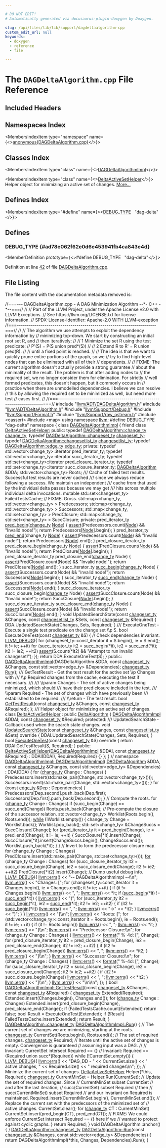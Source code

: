 ```yaml
---

# DO NOT EDIT!
# Automatically generated via docusaurus-plugin-doxygen by Doxygen.

slug: /api/files/lib/lib/support/dagdeltaalgorithm-cpp
custom_edit_url: null
keywords:
  - doxygen
  - reference
  - file

---
```





# The `DAGDeltaAlgorithm.cpp` File Reference

<DoxygenPage pluginConfig={pluginConfig}>



## Included Headers

<IncludesList>
<IncludesListItem
  filePath="llvm/ADT/DAGDeltaAlgorithm.h"
  permalink="/docs/api/files/include/include/llvm/include/llvm/adt/dagdeltaalgorithm-h"
  isLocal="true" />
<IncludesListItem
  filePath="llvm/ADT/DeltaAlgorithm.h"
  permalink="/docs/api/files/include/include/llvm/include/llvm/adt/deltaalgorithm-h"
  isLocal="true" />
<IncludesListItem
  filePath="llvm/Support/Debug.h"
  permalink="/docs/api/files/include/include/llvm/include/llvm/support/debug-h"
  isLocal="true" />
<IncludesListItem
  filePath="llvm/Support/Format.h"
  permalink="/docs/api/files/include/include/llvm/include/llvm/support/format-h"
  isLocal="true" />
<IncludesListItem
  filePath="llvm/Support/raw_ostream.h"
  permalink="/docs/api/files/include/include/llvm/include/llvm/support/raw-ostream-h"
  isLocal="true" />
<IncludesListItem
  filePath="cassert"
  permalink=""
  isLocal="false" />
<IncludesListItem
  filePath="map"
  permalink=""
  isLocal="false" />
</IncludesList>

## Namespaces Index

<MembersIndex>

<MembersIndexItem
  type="namespace"
  name={<><a href="/docs/api/namespaces/anonymous-dagdeltaalgorithm-cpp-">anonymous&#123;DAGDeltaAlgorithm.cpp&#125;</a></>}>
</MembersIndexItem>

</MembersIndex>

## Classes Index

<MembersIndex>

<MembersIndexItem
  type="class"
  name={<><a href="/docs/api/classes/anonymous-namespace-dagdeltaalgorithm-cpp-/dagdeltaalgorithmimpl">DAGDeltaAlgorithmImpl</a></>}>
</MembersIndexItem>

<MembersIndexItem
  type="class"
  name={<><a href="/docs/api/classes/anonymous-namespace-dagdeltaalgorithm-cpp-/deltaactivesethelper">DeltaActiveSetHelper</a></>}>
Helper object for minimizing an active set of changes. <a href="/docs/api/classes/anonymous-namespace-dagdeltaalgorithm-cpp-/deltaactivesethelper/#details">More...</a>
</MembersIndexItem>

</MembersIndex>

## Defines Index

<MembersIndex>

<MembersIndexItem
  type="#define"
  name={<><a href="#ad78e062f62e0d6e453941fb4ca843e4d">DEBUG&#95;TYPE</a>&nbsp;&nbsp;&nbsp;&quot;dag-delta&quot;</>}>
</MembersIndexItem>

</MembersIndex>


<SectionDefinition>

## Defines

### DEBUG&#95;TYPE {#ad78e062f62e0d6e453941fb4ca843e4d}

<MemberDefinition
  prototype={<>#define DEBUG&#95;TYPE&nbsp;&nbsp;&nbsp;&quot;dag-delta&quot;</>}>

Definition at line <a href="#l00042">42</a> of file <a href="/docs/api/files/lib/lib/support/dagdeltaalgorithm-cpp">DAGDeltaAlgorithm.cpp</a>.
</MemberDefinition>

</SectionDefinition>

## File Listing

The file content with the documentation metadata removed is:

<ProgramListing>

<Link id="l00001" /><CodeLine lineNumber="1"><Highlight kind="comment">//===--- DAGDeltaAlgorithm.cpp - A DAG Minimization Algorithm --&#42;- C++ -&#42;--===//</Highlight><Highlight kind="normal"></Highlight></CodeLine>
<Link id="l00002" /><CodeLine lineNumber="2"><Highlight kind="normal"></Highlight><Highlight kind="comment">//</Highlight><Highlight kind="normal"></Highlight></CodeLine>
<Link id="l00003" /><CodeLine lineNumber="3"><Highlight kind="normal"></Highlight><Highlight kind="comment">// Part of the LLVM Project, under the Apache License v2.0 with LLVM Exceptions.</Highlight><Highlight kind="normal"></Highlight></CodeLine>
<Link id="l00004" /><CodeLine lineNumber="4"><Highlight kind="normal"></Highlight><Highlight kind="comment">// See https://llvm.org/LICENSE.txt for license information.</Highlight><Highlight kind="normal"></Highlight></CodeLine>
<Link id="l00005" /><CodeLine lineNumber="5"><Highlight kind="normal"></Highlight><Highlight kind="comment">// SPDX-License-Identifier: Apache-2.0 WITH LLVM-exception</Highlight><Highlight kind="normal"></Highlight></CodeLine>
<Link id="l00006" /><CodeLine lineNumber="6"><Highlight kind="normal"></Highlight><Highlight kind="comment">//===----------------------------------------------------------------------===//</Highlight><Highlight kind="normal"></Highlight></CodeLine>
<Link id="l00007" /><CodeLine lineNumber="7"><Highlight kind="normal"></Highlight><Highlight kind="comment">//</Highlight><Highlight kind="normal"></Highlight></CodeLine>
<Link id="l00008" /><CodeLine lineNumber="8"><Highlight kind="normal"></Highlight><Highlight kind="comment">// The algorithm we use attempts to exploit the dependency information by</Highlight><Highlight kind="normal"></Highlight></CodeLine>
<Link id="l00009" /><CodeLine lineNumber="9"><Highlight kind="normal"></Highlight><Highlight kind="comment">// minimizing top-down. We start by constructing an initial root set R, and</Highlight><Highlight kind="normal"></Highlight></CodeLine>
<Link id="l00010" /><CodeLine lineNumber="10"><Highlight kind="normal"></Highlight><Highlight kind="comment">// then iteratively:</Highlight><Highlight kind="normal"></Highlight></CodeLine>
<Link id="l00011" /><CodeLine lineNumber="11"><Highlight kind="normal"></Highlight><Highlight kind="comment">//</Highlight><Highlight kind="normal"></Highlight></CodeLine>
<Link id="l00012" /><CodeLine lineNumber="12"><Highlight kind="normal"></Highlight><Highlight kind="comment">//   1 Minimize the set R using the test predicate:</Highlight><Highlight kind="normal"></Highlight></CodeLine>
<Link id="l00013" /><CodeLine lineNumber="13"><Highlight kind="normal"></Highlight><Highlight kind="comment">//       P&#39;(S) = P(S union pred&#42;(S))</Highlight><Highlight kind="normal"></Highlight></CodeLine>
<Link id="l00014" /><CodeLine lineNumber="14"><Highlight kind="normal"></Highlight><Highlight kind="comment">//</Highlight><Highlight kind="normal"></Highlight></CodeLine>
<Link id="l00015" /><CodeLine lineNumber="15"><Highlight kind="normal"></Highlight><Highlight kind="comment">//   2 Extend R to R&#39; = R union pred(R).</Highlight><Highlight kind="normal"></Highlight></CodeLine>
<Link id="l00016" /><CodeLine lineNumber="16"><Highlight kind="normal"></Highlight><Highlight kind="comment">//</Highlight><Highlight kind="normal"></Highlight></CodeLine>
<Link id="l00017" /><CodeLine lineNumber="17"><Highlight kind="normal"></Highlight><Highlight kind="comment">// until a fixed point is reached.</Highlight><Highlight kind="normal"></Highlight></CodeLine>
<Link id="l00018" /><CodeLine lineNumber="18"><Highlight kind="normal"></Highlight><Highlight kind="comment">//</Highlight><Highlight kind="normal"></Highlight></CodeLine>
<Link id="l00019" /><CodeLine lineNumber="19"><Highlight kind="normal"></Highlight><Highlight kind="comment">// The idea is that we want to quickly prune entire portions of the graph, so we</Highlight><Highlight kind="normal"></Highlight></CodeLine>
<Link id="l00020" /><CodeLine lineNumber="20"><Highlight kind="normal"></Highlight><Highlight kind="comment">// try to find high-level nodes that can be eliminated with all of their</Highlight><Highlight kind="normal"></Highlight></CodeLine>
<Link id="l00021" /><CodeLine lineNumber="21"><Highlight kind="normal"></Highlight><Highlight kind="comment">// dependents.</Highlight><Highlight kind="normal"></Highlight></CodeLine>
<Link id="l00022" /><CodeLine lineNumber="22"><Highlight kind="normal"></Highlight><Highlight kind="comment">//</Highlight><Highlight kind="normal"></Highlight></CodeLine>
<Link id="l00023" /><CodeLine lineNumber="23"><Highlight kind="normal"></Highlight><Highlight kind="comment">// FIXME: The current algorithm doesn&#39;t actually provide a strong guarantee</Highlight><Highlight kind="normal"></Highlight></CodeLine>
<Link id="l00024" /><CodeLine lineNumber="24"><Highlight kind="normal"></Highlight><Highlight kind="comment">// about the minimality of the result. The problem is that after adding nodes to</Highlight><Highlight kind="normal"></Highlight></CodeLine>
<Link id="l00025" /><CodeLine lineNumber="25"><Highlight kind="normal"></Highlight><Highlight kind="comment">// the required set, we no longer consider them for elimination. For strictly</Highlight><Highlight kind="normal"></Highlight></CodeLine>
<Link id="l00026" /><CodeLine lineNumber="26"><Highlight kind="normal"></Highlight><Highlight kind="comment">// well formed predicates, this doesn&#39;t happen, but it commonly occurs in</Highlight><Highlight kind="normal"></Highlight></CodeLine>
<Link id="l00027" /><CodeLine lineNumber="27"><Highlight kind="normal"></Highlight><Highlight kind="comment">// practice when there are unmodelled dependencies. I believe we can resolve</Highlight><Highlight kind="normal"></Highlight></CodeLine>
<Link id="l00028" /><CodeLine lineNumber="28"><Highlight kind="normal"></Highlight><Highlight kind="comment">// this by allowing the required set to be minimized as well, but need more test</Highlight><Highlight kind="normal"></Highlight></CodeLine>
<Link id="l00029" /><CodeLine lineNumber="29"><Highlight kind="normal"></Highlight><Highlight kind="comment">// cases first.</Highlight><Highlight kind="normal"></Highlight></CodeLine>
<Link id="l00030" /><CodeLine lineNumber="30"><Highlight kind="normal"></Highlight><Highlight kind="comment">//</Highlight><Highlight kind="normal"></Highlight></CodeLine>
<Link id="l00031" /><CodeLine lineNumber="31"><Highlight kind="normal"></Highlight><Highlight kind="comment">//===----------------------------------------------------------------------===//</Highlight><Highlight kind="normal"></Highlight></CodeLine>
<Link id="l00032" /><CodeLine lineNumber="32"><Highlight kind="normal"></Highlight></CodeLine>
<Link id="l00033" /><CodeLine lineNumber="33"><Highlight kind="normal"></Highlight><Highlight kind="preprocessor">#include &quot;<a href="/docs/api/files/include/include/llvm/include/llvm/adt/dagdeltaalgorithm-h">llvm/ADT/DAGDeltaAlgorithm.h</a>&quot;</Highlight><Highlight kind="normal"></Highlight></CodeLine>
<Link id="l00034" /><CodeLine lineNumber="34"><Highlight kind="normal"></Highlight><Highlight kind="preprocessor">#include &quot;<a href="/docs/api/files/include/include/llvm/include/llvm/adt/deltaalgorithm-h">llvm/ADT/DeltaAlgorithm.h</a>&quot;</Highlight><Highlight kind="normal"></Highlight></CodeLine>
<Link id="l00035" /><CodeLine lineNumber="35"><Highlight kind="normal"></Highlight><Highlight kind="preprocessor">#include &quot;<a href="/docs/api/files/include/include/llvm/include/llvm/support/debug-h">llvm/Support/Debug.h</a>&quot;</Highlight><Highlight kind="normal"></Highlight></CodeLine>
<Link id="l00036" /><CodeLine lineNumber="36"><Highlight kind="normal"></Highlight><Highlight kind="preprocessor">#include &quot;<a href="/docs/api/files/include/include/llvm/include/llvm/support/format-h">llvm/Support/Format.h</a>&quot;</Highlight><Highlight kind="normal"></Highlight></CodeLine>
<Link id="l00037" /><CodeLine lineNumber="37"><Highlight kind="normal"></Highlight><Highlight kind="preprocessor">#include &quot;<a href="/docs/api/files/include/include/llvm/include/llvm/support/raw-ostream-h">llvm/Support/raw&#95;ostream.h</a>&quot;</Highlight><Highlight kind="normal"></Highlight></CodeLine>
<Link id="l00038" /><CodeLine lineNumber="38"><Highlight kind="normal"></Highlight><Highlight kind="preprocessor">#include &lt;cassert&gt;</Highlight><Highlight kind="normal"></Highlight></CodeLine>
<Link id="l00039" /><CodeLine lineNumber="39"><Highlight kind="normal"></Highlight><Highlight kind="preprocessor">#include &lt;map&gt;</Highlight><Highlight kind="normal"></Highlight></CodeLine>
<Link id="l00040" /><CodeLine lineNumber="40"><Highlight kind="normal"></Highlight><Highlight kind="keyword">using namespace </Highlight><Highlight kind="normal"><a href="/docs/api/namespaces/llvm">llvm</a>;</Highlight></CodeLine>
<Link id="l00041" /><CodeLine lineNumber="41"><Highlight kind="normal"></Highlight></CodeLine>
<Link id="l00042" /><CodeLine lineNumber="42" lineLink="#ad78e062f62e0d6e453941fb4ca843e4d"><Highlight kind="normal"></Highlight><Highlight kind="preprocessor">#define DEBUG&#95;TYPE &quot;dag-delta&quot;</Highlight><Highlight kind="normal"></Highlight></CodeLine>
<Link id="l00043" /><CodeLine lineNumber="43"><Highlight kind="normal"></Highlight></CodeLine>
<Link id="l00044" /><CodeLine lineNumber="44" lineLink="/docs/api/namespaces/anonymous-dagdeltaalgorithm-cpp-"><Highlight kind="normal"></Highlight><Highlight kind="keyword">namespace </Highlight><Highlight kind="normal">&#123;</Highlight></CodeLine>
<Link id="l00045" /><CodeLine lineNumber="45"><Highlight kind="normal"></Highlight></CodeLine>
<Link id="l00046" /><CodeLine lineNumber="46" lineLink="/docs/api/classes/anonymous-namespace-dagdeltaalgorithm-cpp-/dagdeltaalgorithmimpl"><Highlight kind="normal"></Highlight><Highlight kind="keyword">class </Highlight><Highlight kind="normal"><a href="/docs/api/classes/anonymous-namespace-dagdeltaalgorithm-cpp-/dagdeltaalgorithmimpl/#adee0e07a9f4606d965c319cd0b62052c">DAGDeltaAlgorithmImpl</a> &#123;</Highlight></CodeLine>
<Link id="l00047" /><CodeLine lineNumber="47" lineLink="/docs/api/classes/anonymous-namespace-dagdeltaalgorithm-cpp-/dagdeltaalgorithmimpl/#a0257793bd56ff42d04a2dfbb40285eb4"><Highlight kind="normal">  </Highlight><Highlight kind="keyword">friend</Highlight><Highlight kind="normal"> </Highlight><Highlight kind="keyword">class </Highlight><Highlight kind="normal"><a href="/docs/api/classes/anonymous-namespace-dagdeltaalgorithm-cpp-/dagdeltaalgorithmimpl/#a0257793bd56ff42d04a2dfbb40285eb4">DeltaActiveSetHelper</a>;</Highlight></CodeLine>
<Link id="l00048" /><CodeLine lineNumber="48"><Highlight kind="normal"></Highlight></CodeLine>
<Link id="l00049" /><CodeLine lineNumber="49"><Highlight kind="normal"></Highlight><Highlight kind="keyword">public</Highlight><Highlight kind="normal">:</Highlight></CodeLine>
<Link id="l00050" /><CodeLine lineNumber="50" lineLink="/docs/api/classes/anonymous-namespace-dagdeltaalgorithm-cpp-/dagdeltaalgorithmimpl/#a17d845c1967f9530c93fc25fe88ab507"><Highlight kind="normal">  </Highlight><Highlight kind="keyword">typedef</Highlight><Highlight kind="normal"> <a href="/docs/api/classes/llvm/dagdeltaalgorithm/#ad4db5080e3127c468dd4bc6c0812142c">DAGDeltaAlgorithm::change&#95;ty</a> <a href="/docs/api/classes/anonymous-namespace-dagdeltaalgorithm-cpp-/dagdeltaalgorithmimpl/#a17d845c1967f9530c93fc25fe88ab507">change&#95;ty</a>;</Highlight></CodeLine>
<Link id="l00051" /><CodeLine lineNumber="51" lineLink="/docs/api/classes/anonymous-namespace-dagdeltaalgorithm-cpp-/dagdeltaalgorithmimpl/#a35737e034ee6cffbced3f2b44b91e3e1"><Highlight kind="normal">  </Highlight><Highlight kind="keyword">typedef</Highlight><Highlight kind="normal"> <a href="/docs/api/classes/llvm/dagdeltaalgorithm/#a3f8cd32d8d69f713bf3c1dbeb942273a">DAGDeltaAlgorithm::changeset&#95;ty</a> <a href="/docs/api/classes/anonymous-namespace-dagdeltaalgorithm-cpp-/dagdeltaalgorithmimpl/#a35737e034ee6cffbced3f2b44b91e3e1">changeset&#95;ty</a>;</Highlight></CodeLine>
<Link id="l00052" /><CodeLine lineNumber="52" lineLink="/docs/api/classes/anonymous-namespace-dagdeltaalgorithm-cpp-/dagdeltaalgorithmimpl/#a73fb2fb506247d4d2ef82af67c0e5db6"><Highlight kind="normal">  </Highlight><Highlight kind="keyword">typedef</Highlight><Highlight kind="normal"> <a href="/docs/api/classes/llvm/dagdeltaalgorithm/#a2ef67c22dd53f113a1efa84a39ce14da">DAGDeltaAlgorithm::changesetlist&#95;ty</a> <a href="/docs/api/classes/anonymous-namespace-dagdeltaalgorithm-cpp-/dagdeltaalgorithmimpl/#a73fb2fb506247d4d2ef82af67c0e5db6">changesetlist&#95;ty</a>;</Highlight></CodeLine>
<Link id="l00053" /><CodeLine lineNumber="53" lineLink="/docs/api/classes/anonymous-namespace-dagdeltaalgorithm-cpp-/dagdeltaalgorithmimpl/#a8d053db58c92b4617a06ef3f9a93d339"><Highlight kind="normal">  </Highlight><Highlight kind="keyword">typedef</Highlight><Highlight kind="normal"> <a href="/docs/api/classes/llvm/dagdeltaalgorithm/#a658d0ed343fe1a2a704d4219a0a1a8ec">DAGDeltaAlgorithm::edge&#95;ty</a> <a href="/docs/api/classes/anonymous-namespace-dagdeltaalgorithm-cpp-/dagdeltaalgorithmimpl/#a8d053db58c92b4617a06ef3f9a93d339">edge&#95;ty</a>;</Highlight></CodeLine>
<Link id="l00054" /><CodeLine lineNumber="54"><Highlight kind="normal"></Highlight></CodeLine>
<Link id="l00055" /><CodeLine lineNumber="55"><Highlight kind="normal"></Highlight><Highlight kind="keyword">private</Highlight><Highlight kind="normal">:</Highlight></CodeLine>
<Link id="l00056" /><CodeLine lineNumber="56"><Highlight kind="normal">  </Highlight><Highlight kind="keyword">typedef</Highlight><Highlight kind="normal"> std::vector&lt;change&#95;ty&gt;::iterator pred&#95;iterator&#95;ty;</Highlight></CodeLine>
<Link id="l00057" /><CodeLine lineNumber="57"><Highlight kind="normal">  </Highlight><Highlight kind="keyword">typedef</Highlight><Highlight kind="normal"> std::vector&lt;change&#95;ty&gt;::iterator succ&#95;iterator&#95;ty;</Highlight></CodeLine>
<Link id="l00058" /><CodeLine lineNumber="58"><Highlight kind="normal">  </Highlight><Highlight kind="keyword">typedef</Highlight><Highlight kind="normal"> std::set&lt;change&#95;ty&gt;::iterator pred&#95;closure&#95;iterator&#95;ty;</Highlight></CodeLine>
<Link id="l00059" /><CodeLine lineNumber="59"><Highlight kind="normal">  </Highlight><Highlight kind="keyword">typedef</Highlight><Highlight kind="normal"> std::set&lt;change&#95;ty&gt;::iterator succ&#95;closure&#95;iterator&#95;ty;</Highlight></CodeLine>
<Link id="l00060" /><CodeLine lineNumber="60"><Highlight kind="normal"></Highlight></CodeLine>
<Link id="l00061" /><CodeLine lineNumber="61"><Highlight kind="normal">  <a href="/docs/api/classes/llvm/dagdeltaalgorithm">DAGDeltaAlgorithm</a> &amp;DDA;</Highlight></CodeLine>
<Link id="l00062" /><CodeLine lineNumber="62"><Highlight kind="normal"></Highlight></CodeLine>
<Link id="l00063" /><CodeLine lineNumber="63"><Highlight kind="normal">  std::vector&lt;change&#95;ty&gt; Roots;</Highlight></CodeLine>
<Link id="l00064" /><CodeLine lineNumber="64"><Highlight kind="normal"></Highlight><Highlight kind="comment"></Highlight></CodeLine>
<Link id="l00065" /><CodeLine lineNumber="65"><Highlight kind="comment">  /// Cache of failed test results. Successful test results are never cached</Highlight></CodeLine>
<Link id="l00066" /><CodeLine lineNumber="66"><Highlight kind="comment">  /// since we always reduce following a success. We maintain an independent</Highlight></CodeLine>
<Link id="l00067" /><CodeLine lineNumber="67"><Highlight kind="comment">  /// cache from that used by the individual delta passes because we may get</Highlight></CodeLine>
<Link id="l00068" /><CodeLine lineNumber="68"><Highlight kind="comment">  /// hits across multiple individual delta invocations.</Highlight><Highlight kind="normal"></Highlight></CodeLine>
<Link id="l00069" /><CodeLine lineNumber="69"><Highlight kind="normal">  </Highlight><Highlight kind="keyword">mutable</Highlight><Highlight kind="normal"> std::set&lt;changeset&#95;ty&gt; FailedTestsCache;</Highlight></CodeLine>
<Link id="l00070" /><CodeLine lineNumber="70"><Highlight kind="normal"></Highlight></CodeLine>
<Link id="l00071" /><CodeLine lineNumber="71"><Highlight kind="normal">  </Highlight><Highlight kind="comment">// FIXME: Gross.</Highlight><Highlight kind="normal"></Highlight></CodeLine>
<Link id="l00072" /><CodeLine lineNumber="72"><Highlight kind="normal">  std::map&lt;change&#95;ty, std::vector&lt;change&#95;ty&gt; &gt; Predecessors;</Highlight></CodeLine>
<Link id="l00073" /><CodeLine lineNumber="73"><Highlight kind="normal">  std::map&lt;change&#95;ty, std::vector&lt;change&#95;ty&gt; &gt; Successors;</Highlight></CodeLine>
<Link id="l00074" /><CodeLine lineNumber="74"><Highlight kind="normal"></Highlight></CodeLine>
<Link id="l00075" /><CodeLine lineNumber="75"><Highlight kind="normal">  std::map&lt;change&#95;ty, std::set&lt;change&#95;ty&gt; &gt; PredClosure;</Highlight></CodeLine>
<Link id="l00076" /><CodeLine lineNumber="76"><Highlight kind="normal">  std::map&lt;change&#95;ty, std::set&lt;change&#95;ty&gt; &gt; SuccClosure;</Highlight></CodeLine>
<Link id="l00077" /><CodeLine lineNumber="77"><Highlight kind="normal"></Highlight></CodeLine>
<Link id="l00078" /><CodeLine lineNumber="78"><Highlight kind="normal"></Highlight><Highlight kind="keyword">private</Highlight><Highlight kind="normal">:</Highlight></CodeLine>
<Link id="l00079" /><CodeLine lineNumber="79"><Highlight kind="normal">  pred&#95;iterator&#95;ty <a href="/docs/api/namespaces/llvm/#ac3e549d97549636a7f08779d5cd98540">pred&#95;begin</a>(<a href="/docs/api/classes/anonymous-namespace-dagdeltaalgorithm-cpp-/dagdeltaalgorithmimpl/#a17d845c1967f9530c93fc25fe88ab507">change&#95;ty</a> <a href="/docs/api/classes/node">Node</a>) &#123;</Highlight></CodeLine>
<Link id="l00080" /><CodeLine lineNumber="80"><Highlight kind="normal">    <a href="/docs/api/files/lib/lib/target/lib/target/amdgpu/silowercontrolflow-cpp/#a4868c5d81c5ccc98c47aeab6244346a0">assert</a>(Predecessors.count(<a href="/docs/api/classes/node">Node</a>) &amp;&amp; </Highlight><Highlight kind="stringliteral">&quot;Invalid node!&quot;</Highlight><Highlight kind="normal">);</Highlight></CodeLine>
<Link id="l00081" /><CodeLine lineNumber="81"><Highlight kind="normal">    </Highlight><Highlight kind="keywordflow">return</Highlight><Highlight kind="normal"> Predecessors&#91;<a href="/docs/api/classes/node">Node</a>&#93;.begin();</Highlight></CodeLine>
<Link id="l00082" /><CodeLine lineNumber="82"><Highlight kind="normal">  &#125;</Highlight></CodeLine>
<Link id="l00083" /><CodeLine lineNumber="83"><Highlight kind="normal">  pred&#95;iterator&#95;ty <a href="/docs/api/namespaces/llvm/#a2103c335fa6ab933312c3871c82b0106">pred&#95;end</a>(change&#95;ty <a href="/docs/api/classes/node">Node</a>) &#123;</Highlight></CodeLine>
<Link id="l00084" /><CodeLine lineNumber="84"><Highlight kind="normal">    <a href="/docs/api/files/lib/lib/target/lib/target/amdgpu/silowercontrolflow-cpp/#a4868c5d81c5ccc98c47aeab6244346a0">assert</a>(Predecessors.count(<a href="/docs/api/classes/node">Node</a>) &amp;&amp; </Highlight><Highlight kind="stringliteral">&quot;Invalid node!&quot;</Highlight><Highlight kind="normal">);</Highlight></CodeLine>
<Link id="l00085" /><CodeLine lineNumber="85"><Highlight kind="normal">    </Highlight><Highlight kind="keywordflow">return</Highlight><Highlight kind="normal"> Predecessors&#91;<a href="/docs/api/classes/node">Node</a>&#93;.end();</Highlight></CodeLine>
<Link id="l00086" /><CodeLine lineNumber="86"><Highlight kind="normal">  &#125;</Highlight></CodeLine>
<Link id="l00087" /><CodeLine lineNumber="87"><Highlight kind="normal"></Highlight></CodeLine>
<Link id="l00088" /><CodeLine lineNumber="88"><Highlight kind="normal">  pred&#95;closure&#95;iterator&#95;ty pred&#95;closure&#95;begin(change&#95;ty <a href="/docs/api/classes/node">Node</a>) &#123;</Highlight></CodeLine>
<Link id="l00089" /><CodeLine lineNumber="89"><Highlight kind="normal">    <a href="/docs/api/files/lib/lib/target/lib/target/amdgpu/silowercontrolflow-cpp/#a4868c5d81c5ccc98c47aeab6244346a0">assert</a>(PredClosure.count(<a href="/docs/api/classes/node">Node</a>) &amp;&amp; </Highlight><Highlight kind="stringliteral">&quot;Invalid node!&quot;</Highlight><Highlight kind="normal">);</Highlight></CodeLine>
<Link id="l00090" /><CodeLine lineNumber="90"><Highlight kind="normal">    </Highlight><Highlight kind="keywordflow">return</Highlight><Highlight kind="normal"> PredClosure&#91;<a href="/docs/api/classes/node">Node</a>&#93;.begin();</Highlight></CodeLine>
<Link id="l00091" /><CodeLine lineNumber="91"><Highlight kind="normal">  &#125;</Highlight></CodeLine>
<Link id="l00092" /><CodeLine lineNumber="92"><Highlight kind="normal">  pred&#95;closure&#95;iterator&#95;ty pred&#95;closure&#95;end(<a href="/docs/api/classes/anonymous-namespace-dagdeltaalgorithm-cpp-/dagdeltaalgorithmimpl/#a17d845c1967f9530c93fc25fe88ab507">change&#95;ty</a> Node) &#123;</Highlight></CodeLine>
<Link id="l00093" /><CodeLine lineNumber="93"><Highlight kind="normal">    <a href="/docs/api/files/lib/lib/target/lib/target/amdgpu/silowercontrolflow-cpp/#a4868c5d81c5ccc98c47aeab6244346a0">assert</a>(PredClosure.count(Node) &amp;&amp; </Highlight><Highlight kind="stringliteral">&quot;Invalid node!&quot;</Highlight><Highlight kind="normal">);</Highlight></CodeLine>
<Link id="l00094" /><CodeLine lineNumber="94"><Highlight kind="normal">    </Highlight><Highlight kind="keywordflow">return</Highlight><Highlight kind="normal"> PredClosure&#91;<a href="/docs/api/namespaces/llvm/rdf/#ac54dd04d6e441d1b72195477e5bc1909">Node</a>&#93;.end();</Highlight></CodeLine>
<Link id="l00095" /><CodeLine lineNumber="95"><Highlight kind="normal">  &#125;</Highlight></CodeLine>
<Link id="l00096" /><CodeLine lineNumber="96"><Highlight kind="normal"></Highlight></CodeLine>
<Link id="l00097" /><CodeLine lineNumber="97"><Highlight kind="normal">  succ&#95;iterator&#95;ty <a href="/docs/api/namespaces/llvm/#a9aa408bc83db2292cc1a57a3e6b206c2">succ&#95;begin</a>(<a href="/docs/api/classes/anonymous-namespace-dagdeltaalgorithm-cpp-/dagdeltaalgorithmimpl/#a17d845c1967f9530c93fc25fe88ab507">change&#95;ty</a> Node) &#123;</Highlight></CodeLine>
<Link id="l00098" /><CodeLine lineNumber="98"><Highlight kind="normal">    <a href="/docs/api/files/lib/lib/target/lib/target/amdgpu/silowercontrolflow-cpp/#a4868c5d81c5ccc98c47aeab6244346a0">assert</a>(Successors.count(Node) &amp;&amp; </Highlight><Highlight kind="stringliteral">&quot;Invalid node!&quot;</Highlight><Highlight kind="normal">);</Highlight></CodeLine>
<Link id="l00099" /><CodeLine lineNumber="99"><Highlight kind="normal">    </Highlight><Highlight kind="keywordflow">return</Highlight><Highlight kind="normal"> Successors&#91;<a href="/docs/api/namespaces/llvm/rdf/#ac54dd04d6e441d1b72195477e5bc1909">Node</a>&#93;.begin();</Highlight></CodeLine>
<Link id="l00100" /><CodeLine lineNumber="100"><Highlight kind="normal">  &#125;</Highlight></CodeLine>
<Link id="l00101" /><CodeLine lineNumber="101"><Highlight kind="normal">  succ&#95;iterator&#95;ty <a href="/docs/api/namespaces/llvm/#aa5684e4976198c1b64b694d3972ddf78">succ&#95;end</a>(<a href="/docs/api/classes/anonymous-namespace-dagdeltaalgorithm-cpp-/dagdeltaalgorithmimpl/#a17d845c1967f9530c93fc25fe88ab507">change&#95;ty</a> Node) &#123;</Highlight></CodeLine>
<Link id="l00102" /><CodeLine lineNumber="102"><Highlight kind="normal">    <a href="/docs/api/files/lib/lib/target/lib/target/amdgpu/silowercontrolflow-cpp/#a4868c5d81c5ccc98c47aeab6244346a0">assert</a>(Successors.count(Node) &amp;&amp; </Highlight><Highlight kind="stringliteral">&quot;Invalid node!&quot;</Highlight><Highlight kind="normal">);</Highlight></CodeLine>
<Link id="l00103" /><CodeLine lineNumber="103"><Highlight kind="normal">    </Highlight><Highlight kind="keywordflow">return</Highlight><Highlight kind="normal"> Successors&#91;<a href="/docs/api/namespaces/llvm/rdf/#ac54dd04d6e441d1b72195477e5bc1909">Node</a>&#93;.end();</Highlight></CodeLine>
<Link id="l00104" /><CodeLine lineNumber="104"><Highlight kind="normal">  &#125;</Highlight></CodeLine>
<Link id="l00105" /><CodeLine lineNumber="105"><Highlight kind="normal"></Highlight></CodeLine>
<Link id="l00106" /><CodeLine lineNumber="106"><Highlight kind="normal">  succ&#95;closure&#95;iterator&#95;ty succ&#95;closure&#95;begin(<a href="/docs/api/classes/anonymous-namespace-dagdeltaalgorithm-cpp-/dagdeltaalgorithmimpl/#a17d845c1967f9530c93fc25fe88ab507">change&#95;ty</a> Node) &#123;</Highlight></CodeLine>
<Link id="l00107" /><CodeLine lineNumber="107"><Highlight kind="normal">    <a href="/docs/api/files/lib/lib/target/lib/target/amdgpu/silowercontrolflow-cpp/#a4868c5d81c5ccc98c47aeab6244346a0">assert</a>(SuccClosure.count(Node) &amp;&amp; </Highlight><Highlight kind="stringliteral">&quot;Invalid node!&quot;</Highlight><Highlight kind="normal">);</Highlight></CodeLine>
<Link id="l00108" /><CodeLine lineNumber="108"><Highlight kind="normal">    </Highlight><Highlight kind="keywordflow">return</Highlight><Highlight kind="normal"> SuccClosure&#91;<a href="/docs/api/namespaces/llvm/rdf/#ac54dd04d6e441d1b72195477e5bc1909">Node</a>&#93;.begin();</Highlight></CodeLine>
<Link id="l00109" /><CodeLine lineNumber="109"><Highlight kind="normal">  &#125;</Highlight></CodeLine>
<Link id="l00110" /><CodeLine lineNumber="110"><Highlight kind="normal">  succ&#95;closure&#95;iterator&#95;ty succ&#95;closure&#95;end(<a href="/docs/api/classes/anonymous-namespace-dagdeltaalgorithm-cpp-/dagdeltaalgorithmimpl/#a17d845c1967f9530c93fc25fe88ab507">change&#95;ty</a> Node) &#123;</Highlight></CodeLine>
<Link id="l00111" /><CodeLine lineNumber="111"><Highlight kind="normal">    <a href="/docs/api/files/lib/lib/target/lib/target/amdgpu/silowercontrolflow-cpp/#a4868c5d81c5ccc98c47aeab6244346a0">assert</a>(SuccClosure.count(Node) &amp;&amp; </Highlight><Highlight kind="stringliteral">&quot;Invalid node!&quot;</Highlight><Highlight kind="normal">);</Highlight></CodeLine>
<Link id="l00112" /><CodeLine lineNumber="112"><Highlight kind="normal">    </Highlight><Highlight kind="keywordflow">return</Highlight><Highlight kind="normal"> SuccClosure&#91;<a href="/docs/api/namespaces/llvm/rdf/#ac54dd04d6e441d1b72195477e5bc1909">Node</a>&#93;.end();</Highlight></CodeLine>
<Link id="l00113" /><CodeLine lineNumber="113"><Highlight kind="normal">  &#125;</Highlight></CodeLine>
<Link id="l00114" /><CodeLine lineNumber="114"><Highlight kind="normal"></Highlight></CodeLine>
<Link id="l00115" /><CodeLine lineNumber="115"><Highlight kind="normal">  </Highlight><Highlight kind="keywordtype">void</Highlight><Highlight kind="normal"> UpdatedSearchState(</Highlight><Highlight kind="keyword">const</Highlight><Highlight kind="normal"> <a href="/docs/api/classes/anonymous-namespace-dagdeltaalgorithm-cpp-/dagdeltaalgorithmimpl/#a35737e034ee6cffbced3f2b44b91e3e1">changeset&#95;ty</a> &amp;Changes,</Highlight></CodeLine>
<Link id="l00116" /><CodeLine lineNumber="116"><Highlight kind="normal">                          </Highlight><Highlight kind="keyword">const</Highlight><Highlight kind="normal"> <a href="/docs/api/classes/anonymous-namespace-dagdeltaalgorithm-cpp-/dagdeltaalgorithmimpl/#a73fb2fb506247d4d2ef82af67c0e5db6">changesetlist&#95;ty</a> &amp;Sets,</Highlight></CodeLine>
<Link id="l00117" /><CodeLine lineNumber="117"><Highlight kind="normal">                          </Highlight><Highlight kind="keyword">const</Highlight><Highlight kind="normal"> <a href="/docs/api/classes/anonymous-namespace-dagdeltaalgorithm-cpp-/dagdeltaalgorithmimpl/#a35737e034ee6cffbced3f2b44b91e3e1">changeset&#95;ty</a> &amp;Required) &#123;</Highlight></CodeLine>
<Link id="l00118" /><CodeLine lineNumber="118"><Highlight kind="normal">    DDA.UpdatedSearchState(Changes, Sets, Required);</Highlight></CodeLine>
<Link id="l00119" /><CodeLine lineNumber="119"><Highlight kind="normal">  &#125;</Highlight></CodeLine>
<Link id="l00120" /><CodeLine lineNumber="120"><Highlight kind="normal"></Highlight><Highlight kind="comment"></Highlight></CodeLine>
<Link id="l00121" /><CodeLine lineNumber="121"><Highlight kind="comment">  /// ExecuteOneTest - Execute a single test predicate on the change set \\p S.</Highlight><Highlight kind="normal"></Highlight></CodeLine>
<Link id="l00122" /><CodeLine lineNumber="122"><Highlight kind="normal">  </Highlight><Highlight kind="keywordtype">bool</Highlight><Highlight kind="normal"> ExecuteOneTest(</Highlight><Highlight kind="keyword">const</Highlight><Highlight kind="normal"> <a href="/docs/api/classes/anonymous-namespace-dagdeltaalgorithm-cpp-/dagdeltaalgorithmimpl/#a35737e034ee6cffbced3f2b44b91e3e1">changeset&#95;ty</a> &amp;S) &#123;</Highlight></CodeLine>
<Link id="l00123" /><CodeLine lineNumber="123"><Highlight kind="normal">    </Highlight><Highlight kind="comment">// Check dependencies invariant.</Highlight><Highlight kind="normal"></Highlight></CodeLine>
<Link id="l00124" /><CodeLine lineNumber="124"><Highlight kind="normal">    <a href="/docs/api/files/include/include/llvm/include/llvm/support/debug-h/#a196897517069dda1bdb549e24468f7d7">LLVM&#95;DEBUG</a>(&#123;</Highlight></CodeLine>
<Link id="l00125" /><CodeLine lineNumber="125"><Highlight kind="normal">      </Highlight><Highlight kind="keywordflow">for</Highlight><Highlight kind="normal"> (changeset&#95;ty::const&#95;iterator it = S.begin(), ie = S.end(); it != ie;</Highlight></CodeLine>
<Link id="l00126" /><CodeLine lineNumber="126"><Highlight kind="normal">           ++it)</Highlight></CodeLine>
<Link id="l00127" /><CodeLine lineNumber="127"><Highlight kind="normal">        </Highlight><Highlight kind="keywordflow">for</Highlight><Highlight kind="normal"> (succ&#95;iterator&#95;ty it2 = <a href="/docs/api/namespaces/llvm/#a9aa408bc83db2292cc1a57a3e6b206c2">succ&#95;begin</a>(&#42;it), ie2 = <a href="/docs/api/namespaces/llvm/#aa5684e4976198c1b64b694d3972ddf78">succ&#95;end</a>(&#42;it);</Highlight></CodeLine>
<Link id="l00128" /><CodeLine lineNumber="128"><Highlight kind="normal">             it2 != ie2; ++it2)</Highlight></CodeLine>
<Link id="l00129" /><CodeLine lineNumber="129"><Highlight kind="normal">          <a href="/docs/api/files/lib/lib/target/lib/target/amdgpu/silowercontrolflow-cpp/#a4868c5d81c5ccc98c47aeab6244346a0">assert</a>(S.count(&#42;it2) &amp;&amp; </Highlight><Highlight kind="stringliteral">&quot;Attempt to run invalid changeset!&quot;</Highlight><Highlight kind="normal">);</Highlight></CodeLine>
<Link id="l00130" /><CodeLine lineNumber="130"><Highlight kind="normal">    &#125;);</Highlight></CodeLine>
<Link id="l00131" /><CodeLine lineNumber="131"><Highlight kind="normal"></Highlight></CodeLine>
<Link id="l00132" /><CodeLine lineNumber="132"><Highlight kind="normal">    </Highlight><Highlight kind="keywordflow">return</Highlight><Highlight kind="normal"> DDA.ExecuteOneTest(S);</Highlight></CodeLine>
<Link id="l00133" /><CodeLine lineNumber="133"><Highlight kind="normal">  &#125;</Highlight></CodeLine>
<Link id="l00134" /><CodeLine lineNumber="134"><Highlight kind="normal"></Highlight></CodeLine>
<Link id="l00135" /><CodeLine lineNumber="135"><Highlight kind="normal"></Highlight><Highlight kind="keyword">public</Highlight><Highlight kind="normal">:</Highlight></CodeLine>
<Link id="l00136" /><CodeLine lineNumber="136"><Highlight kind="normal">  <a href="/docs/api/classes/anonymous-namespace-dagdeltaalgorithm-cpp-/dagdeltaalgorithmimpl/#adee0e07a9f4606d965c319cd0b62052c">DAGDeltaAlgorithmImpl</a>(DAGDeltaAlgorithm &amp;DDA, </Highlight><Highlight kind="keyword">const</Highlight><Highlight kind="normal"> <a href="/docs/api/classes/anonymous-namespace-dagdeltaalgorithm-cpp-/dagdeltaalgorithmimpl/#a35737e034ee6cffbced3f2b44b91e3e1">changeset&#95;ty</a> &amp;Changes,</Highlight></CodeLine>
<Link id="l00137" /><CodeLine lineNumber="137"><Highlight kind="normal">                        </Highlight><Highlight kind="keyword">const</Highlight><Highlight kind="normal"> std::vector&lt;edge&#95;ty&gt; &amp;Dependencies);</Highlight></CodeLine>
<Link id="l00138" /><CodeLine lineNumber="138"><Highlight kind="normal"></Highlight></CodeLine>
<Link id="l00139" /><CodeLine lineNumber="139"><Highlight kind="normal">  <a href="/docs/api/classes/anonymous-namespace-dagdeltaalgorithm-cpp-/dagdeltaalgorithmimpl/#a35737e034ee6cffbced3f2b44b91e3e1">changeset&#95;ty</a> <a href="/docs/api/classes/anonymous-namespace-dagdeltaalgorithm-cpp-/dagdeltaalgorithmimpl/#a16e6564221ac63609404d50bc83eb093">Run</a>();</Highlight></CodeLine>
<Link id="l00140" /><CodeLine lineNumber="140"><Highlight kind="normal"></Highlight><Highlight kind="comment"></Highlight></CodeLine>
<Link id="l00141" /><CodeLine lineNumber="141"><Highlight kind="comment">  /// GetTestResult - Get the test result for the active set \\p Changes with</Highlight></CodeLine>
<Link id="l00142" /><CodeLine lineNumber="142"><Highlight kind="comment">  /// \\p Required changes from the cache, executing the test if necessary.</Highlight></CodeLine>
<Link id="l00143" /><CodeLine lineNumber="143"><Highlight kind="comment">  ///</Highlight></CodeLine>
<Link id="l00144" /><CodeLine lineNumber="144"><Highlight kind="comment">  /// \\param Changes - The set of active changes being minimized, which should</Highlight></CodeLine>
<Link id="l00145" /><CodeLine lineNumber="145"><Highlight kind="comment">  /// have their pred closure included in the test.</Highlight></CodeLine>
<Link id="l00146" /><CodeLine lineNumber="146"><Highlight kind="comment">  /// \\param Required - The set of changes which have previously been</Highlight></CodeLine>
<Link id="l00147" /><CodeLine lineNumber="147"><Highlight kind="comment">  /// established to be required.</Highlight></CodeLine>
<Link id="l00148" /><CodeLine lineNumber="148"><Highlight kind="comment">  /// \\return - The test result.</Highlight><Highlight kind="normal"></Highlight></CodeLine>
<Link id="l00149" /><CodeLine lineNumber="149"><Highlight kind="normal">  </Highlight><Highlight kind="keywordtype">bool</Highlight><Highlight kind="normal"> <a href="/docs/api/classes/anonymous-namespace-dagdeltaalgorithm-cpp-/dagdeltaalgorithmimpl/#a724e29e318b7650573fd5c40744ed1dc">GetTestResult</a>(</Highlight><Highlight kind="keyword">const</Highlight><Highlight kind="normal"> <a href="/docs/api/classes/anonymous-namespace-dagdeltaalgorithm-cpp-/dagdeltaalgorithmimpl/#a35737e034ee6cffbced3f2b44b91e3e1">changeset&#95;ty</a> &amp;Changes, </Highlight><Highlight kind="keyword">const</Highlight><Highlight kind="normal"> <a href="/docs/api/classes/anonymous-namespace-dagdeltaalgorithm-cpp-/dagdeltaalgorithmimpl/#a35737e034ee6cffbced3f2b44b91e3e1">changeset&#95;ty</a> &amp;Required);</Highlight></CodeLine>
<Link id="l00150" /><CodeLine lineNumber="150"><Highlight kind="normal">&#125;;</Highlight></CodeLine>
<Link id="l00151" /><CodeLine lineNumber="151"><Highlight kind="normal"></Highlight><Highlight kind="comment"></Highlight></CodeLine>
<Link id="l00152" /><CodeLine lineNumber="152"><Highlight kind="comment">/// Helper object for minimizing an active set of changes.</Highlight><Highlight kind="normal"></Highlight></CodeLine>
<Link id="l00153" /><CodeLine lineNumber="153" lineLink="/docs/api/classes/anonymous-namespace-dagdeltaalgorithm-cpp-/deltaactivesethelper"><Highlight kind="normal"></Highlight><Highlight kind="keyword">class </Highlight><Highlight kind="normal"><a href="/docs/api/classes/anonymous-namespace-dagdeltaalgorithm-cpp-/deltaactivesethelper/#ae5f06e6b313a8f35f2e86a73a590ccc1">DeltaActiveSetHelper</a> : </Highlight><Highlight kind="keyword">public</Highlight><Highlight kind="normal"> <a href="/docs/api/classes/llvm/deltaalgorithm">DeltaAlgorithm</a> &#123;</Highlight></CodeLine>
<Link id="l00154" /><CodeLine lineNumber="154"><Highlight kind="normal">  <a href="/docs/api/classes/anonymous-namespace-dagdeltaalgorithm-cpp-/dagdeltaalgorithmimpl">DAGDeltaAlgorithmImpl</a> &amp;DDAI;</Highlight></CodeLine>
<Link id="l00155" /><CodeLine lineNumber="155"><Highlight kind="normal"></Highlight></CodeLine>
<Link id="l00156" /><CodeLine lineNumber="156"><Highlight kind="normal">  </Highlight><Highlight kind="keyword">const</Highlight><Highlight kind="normal"> <a href="/docs/api/classes/llvm/deltaalgorithm/#adbeb2e02b90b33dba5a8b124fbda75d9">changeset&#95;ty</a> &amp;Required;</Highlight></CodeLine>
<Link id="l00157" /><CodeLine lineNumber="157"><Highlight kind="normal"></Highlight></CodeLine>
<Link id="l00158" /><CodeLine lineNumber="158"><Highlight kind="normal"></Highlight><Highlight kind="keyword">protected</Highlight><Highlight kind="normal">:</Highlight><Highlight kind="comment"></Highlight></CodeLine>
<Link id="l00159" /><CodeLine lineNumber="159"><Highlight kind="comment">  /// UpdatedSearchState - Callback used when the search state changes.</Highlight><Highlight kind="normal"></Highlight></CodeLine>
<Link id="l00160" /><CodeLine lineNumber="160" lineLink="/docs/api/classes/anonymous-namespace-dagdeltaalgorithm-cpp-/deltaactivesethelper/#a9c104d077ab4dd2faa0dbc0ddf16fd9d"><Highlight kind="normal">  </Highlight><Highlight kind="keywordtype">void</Highlight><Highlight kind="normal"> <a href="/docs/api/classes/anonymous-namespace-dagdeltaalgorithm-cpp-/deltaactivesethelper/#a9c104d077ab4dd2faa0dbc0ddf16fd9d">UpdatedSearchState</a>(</Highlight><Highlight kind="keyword">const</Highlight><Highlight kind="normal"> <a href="/docs/api/classes/llvm/deltaalgorithm/#adbeb2e02b90b33dba5a8b124fbda75d9">changeset&#95;ty</a> &amp;Changes,</Highlight></CodeLine>
<Link id="l00161" /><CodeLine lineNumber="161"><Highlight kind="normal">                                  </Highlight><Highlight kind="keyword">const</Highlight><Highlight kind="normal"> <a href="/docs/api/classes/llvm/deltaalgorithm/#aeada9341c197ace7a6f1a43e4b26a146">changesetlist&#95;ty</a> &amp;Sets)</Highlight><Highlight kind="keyword"> override </Highlight><Highlight kind="normal">&#123;</Highlight></CodeLine>
<Link id="l00162" /><CodeLine lineNumber="162"><Highlight kind="normal">    DDAI.UpdatedSearchState(Changes, Sets, Required);</Highlight></CodeLine>
<Link id="l00163" /><CodeLine lineNumber="163"><Highlight kind="normal">  &#125;</Highlight></CodeLine>
<Link id="l00164" /><CodeLine lineNumber="164"><Highlight kind="normal"></Highlight></CodeLine>
<Link id="l00165" /><CodeLine lineNumber="165" lineLink="/docs/api/classes/anonymous-namespace-dagdeltaalgorithm-cpp-/deltaactivesethelper/#a1712c60b6ddf57740d97eec56cb004e1"><Highlight kind="normal">  </Highlight><Highlight kind="keywordtype">bool</Highlight><Highlight kind="normal"> <a href="/docs/api/classes/anonymous-namespace-dagdeltaalgorithm-cpp-/deltaactivesethelper/#a1712c60b6ddf57740d97eec56cb004e1">ExecuteOneTest</a>(</Highlight><Highlight kind="keyword">const</Highlight><Highlight kind="normal"> <a href="/docs/api/classes/llvm/deltaalgorithm/#adbeb2e02b90b33dba5a8b124fbda75d9">changeset&#95;ty</a> &amp;S)</Highlight><Highlight kind="keyword"> override </Highlight><Highlight kind="normal">&#123;</Highlight></CodeLine>
<Link id="l00166" /><CodeLine lineNumber="166"><Highlight kind="normal">    </Highlight><Highlight kind="keywordflow">return</Highlight><Highlight kind="normal"> DDAI.GetTestResult(S, Required);</Highlight></CodeLine>
<Link id="l00167" /><CodeLine lineNumber="167"><Highlight kind="normal">  &#125;</Highlight></CodeLine>
<Link id="l00168" /><CodeLine lineNumber="168"><Highlight kind="normal"></Highlight></CodeLine>
<Link id="l00169" /><CodeLine lineNumber="169"><Highlight kind="normal"></Highlight><Highlight kind="keyword">public</Highlight><Highlight kind="normal">:</Highlight></CodeLine>
<Link id="l00170" /><CodeLine lineNumber="170" lineLink="/docs/api/classes/anonymous-namespace-dagdeltaalgorithm-cpp-/deltaactivesethelper/#ae5f06e6b313a8f35f2e86a73a590ccc1"><Highlight kind="normal">  <a href="/docs/api/classes/anonymous-namespace-dagdeltaalgorithm-cpp-/deltaactivesethelper/#ae5f06e6b313a8f35f2e86a73a590ccc1">DeltaActiveSetHelper</a>(<a href="/docs/api/classes/anonymous-namespace-dagdeltaalgorithm-cpp-/dagdeltaalgorithmimpl">DAGDeltaAlgorithmImpl</a> &amp;DDAI,</Highlight></CodeLine>
<Link id="l00171" /><CodeLine lineNumber="171"><Highlight kind="normal">                       </Highlight><Highlight kind="keyword">const</Highlight><Highlight kind="normal"> <a href="/docs/api/classes/llvm/deltaalgorithm/#adbeb2e02b90b33dba5a8b124fbda75d9">changeset&#95;ty</a> &amp;Required)</Highlight></CodeLine>
<Link id="l00172" /><CodeLine lineNumber="172"><Highlight kind="normal">      : DDAI(DDAI), Required(Required) &#123;&#125;</Highlight></CodeLine>
<Link id="l00173" /><CodeLine lineNumber="173"><Highlight kind="normal">&#125;;</Highlight></CodeLine>
<Link id="l00174" /><CodeLine lineNumber="174"><Highlight kind="normal"></Highlight></CodeLine>
<Link id="l00175" /><CodeLine lineNumber="175"><Highlight kind="normal">&#125; </Highlight><Highlight kind="comment">// namespace</Highlight><Highlight kind="normal"></Highlight></CodeLine>
<Link id="l00176" /><CodeLine lineNumber="176"><Highlight kind="normal"></Highlight></CodeLine>
<Link id="l00177" /><CodeLine lineNumber="177" lineLink="/docs/api/classes/anonymous-namespace-dagdeltaalgorithm-cpp-/dagdeltaalgorithmimpl/#adee0e07a9f4606d965c319cd0b62052c"><Highlight kind="normal"><a href="/docs/api/classes/anonymous-namespace-dagdeltaalgorithm-cpp-/dagdeltaalgorithmimpl/#adee0e07a9f4606d965c319cd0b62052c">DAGDeltaAlgorithmImpl::DAGDeltaAlgorithmImpl</a>(</Highlight></CodeLine>
<Link id="l00178" /><CodeLine lineNumber="178"><Highlight kind="normal">    <a href="/docs/api/classes/llvm/dagdeltaalgorithm">DAGDeltaAlgorithm</a> &amp;DDA, </Highlight><Highlight kind="keyword">const</Highlight><Highlight kind="normal"> <a href="/docs/api/classes/anonymous-namespace-dagdeltaalgorithm-cpp-/dagdeltaalgorithmimpl/#a35737e034ee6cffbced3f2b44b91e3e1">changeset&#95;ty</a> &amp;Changes,</Highlight></CodeLine>
<Link id="l00179" /><CodeLine lineNumber="179"><Highlight kind="normal">    </Highlight><Highlight kind="keyword">const</Highlight><Highlight kind="normal"> std::vector&lt;edge&#95;ty&gt; &amp;Dependencies)</Highlight></CodeLine>
<Link id="l00180" /><CodeLine lineNumber="180"><Highlight kind="normal">    : DDA(DDA) &#123;</Highlight></CodeLine>
<Link id="l00181" /><CodeLine lineNumber="181"><Highlight kind="normal">  </Highlight><Highlight kind="keywordflow">for</Highlight><Highlight kind="normal"> (<a href="/docs/api/classes/anonymous-namespace-dagdeltaalgorithm-cpp-/dagdeltaalgorithmimpl/#a17d845c1967f9530c93fc25fe88ab507">change&#95;ty</a> Change : Changes) &#123;</Highlight></CodeLine>
<Link id="l00182" /><CodeLine lineNumber="182"><Highlight kind="normal">    Predecessors.insert(std::make&#95;pair(Change, std::vector&lt;change&#95;ty&gt;()));</Highlight></CodeLine>
<Link id="l00183" /><CodeLine lineNumber="183"><Highlight kind="normal">    Successors.insert(std::make&#95;pair(Change, std::vector&lt;change&#95;ty&gt;()));</Highlight></CodeLine>
<Link id="l00184" /><CodeLine lineNumber="184"><Highlight kind="normal">  &#125;</Highlight></CodeLine>
<Link id="l00185" /><CodeLine lineNumber="185"><Highlight kind="normal">  </Highlight><Highlight kind="keywordflow">for</Highlight><Highlight kind="normal"> (</Highlight><Highlight kind="keyword">const</Highlight><Highlight kind="normal"> <a href="/docs/api/classes/anonymous-namespace-dagdeltaalgorithm-cpp-/dagdeltaalgorithmimpl/#a8d053db58c92b4617a06ef3f9a93d339">edge&#95;ty</a> &amp;Dep : Dependencies) &#123;</Highlight></CodeLine>
<Link id="l00186" /><CodeLine lineNumber="186"><Highlight kind="normal">    Predecessors&#91;Dep.second&#93;.push&#95;back(Dep.first);</Highlight></CodeLine>
<Link id="l00187" /><CodeLine lineNumber="187"><Highlight kind="normal">    Successors&#91;Dep.first&#93;.push&#95;back(Dep.second);</Highlight></CodeLine>
<Link id="l00188" /><CodeLine lineNumber="188"><Highlight kind="normal">  &#125;</Highlight></CodeLine>
<Link id="l00189" /><CodeLine lineNumber="189"><Highlight kind="normal"></Highlight></CodeLine>
<Link id="l00190" /><CodeLine lineNumber="190"><Highlight kind="normal">  </Highlight><Highlight kind="comment">// Compute the roots.</Highlight><Highlight kind="normal"></Highlight></CodeLine>
<Link id="l00191" /><CodeLine lineNumber="191"><Highlight kind="normal">  </Highlight><Highlight kind="keywordflow">for</Highlight><Highlight kind="normal"> (<a href="/docs/api/classes/anonymous-namespace-dagdeltaalgorithm-cpp-/dagdeltaalgorithmimpl/#a17d845c1967f9530c93fc25fe88ab507">change&#95;ty</a> Change : Changes)</Highlight></CodeLine>
<Link id="l00192" /><CodeLine lineNumber="192"><Highlight kind="normal">    </Highlight><Highlight kind="keywordflow">if</Highlight><Highlight kind="normal"> (succ&#95;begin(Change) == succ&#95;end(Change))</Highlight></CodeLine>
<Link id="l00193" /><CodeLine lineNumber="193"><Highlight kind="normal">      Roots.push&#95;back(Change);</Highlight></CodeLine>
<Link id="l00194" /><CodeLine lineNumber="194"><Highlight kind="normal"></Highlight></CodeLine>
<Link id="l00195" /><CodeLine lineNumber="195"><Highlight kind="normal">  </Highlight><Highlight kind="comment">// Pre-compute the closure of the successor relation.</Highlight><Highlight kind="normal"></Highlight></CodeLine>
<Link id="l00196" /><CodeLine lineNumber="196"><Highlight kind="normal">  std::vector&lt;change&#95;ty&gt; Worklist(Roots.begin(), Roots.end());</Highlight></CodeLine>
<Link id="l00197" /><CodeLine lineNumber="197"><Highlight kind="normal">  <a href="/docs/api/files/lib/lib/target/lib/target/nvptx/nvvmreflect-cpp/#a503c0214540e80733c0a0c53c067e6ee">while</a> (!Worklist.empty()) &#123;</Highlight></CodeLine>
<Link id="l00198" /><CodeLine lineNumber="198"><Highlight kind="normal">    change&#95;ty Change = Worklist.back();</Highlight></CodeLine>
<Link id="l00199" /><CodeLine lineNumber="199"><Highlight kind="normal">    Worklist.pop&#95;back();</Highlight></CodeLine>
<Link id="l00200" /><CodeLine lineNumber="200"><Highlight kind="normal"></Highlight></CodeLine>
<Link id="l00201" /><CodeLine lineNumber="201"><Highlight kind="normal">    std::set&lt;change&#95;ty&gt; &amp;ChangeSuccs = SuccClosure&#91;Change&#93;;</Highlight></CodeLine>
<Link id="l00202" /><CodeLine lineNumber="202"><Highlight kind="normal">    for (pred&#95;iterator&#95;ty it = pred&#95;begin(Change),</Highlight></CodeLine>
<Link id="l00203" /><CodeLine lineNumber="203"><Highlight kind="normal">           ie = pred&#95;end(Change); it != ie; ++it) &#123;</Highlight></CodeLine>
<Link id="l00204" /><CodeLine lineNumber="204"><Highlight kind="normal">      SuccClosure&#91;&#42;it&#93;.insert(Change);</Highlight></CodeLine>
<Link id="l00205" /><CodeLine lineNumber="205"><Highlight kind="normal">      SuccClosure&#91;&#42;it&#93;.insert(ChangeSuccs.begin(), ChangeSuccs.end());</Highlight></CodeLine>
<Link id="l00206" /><CodeLine lineNumber="206"><Highlight kind="normal">      Worklist.push&#95;back(&#42;it);</Highlight></CodeLine>
<Link id="l00207" /><CodeLine lineNumber="207"><Highlight kind="normal">    &#125;</Highlight></CodeLine>
<Link id="l00208" /><CodeLine lineNumber="208"><Highlight kind="normal">  &#125;</Highlight></CodeLine>
<Link id="l00209" /><CodeLine lineNumber="209"><Highlight kind="normal"></Highlight></CodeLine>
<Link id="l00210" /><CodeLine lineNumber="210"><Highlight kind="normal">  </Highlight><Highlight kind="comment">// Invert to form the predecessor closure map.</Highlight><Highlight kind="normal"></Highlight></CodeLine>
<Link id="l00211" /><CodeLine lineNumber="211"><Highlight kind="normal">  </Highlight><Highlight kind="keywordflow">for</Highlight><Highlight kind="normal"> (change&#95;ty Change : Changes)</Highlight></CodeLine>
<Link id="l00212" /><CodeLine lineNumber="212"><Highlight kind="normal">    PredClosure.insert(std::make&#95;pair(Change, std::set&lt;change&#95;ty&gt;()));</Highlight></CodeLine>
<Link id="l00213" /><CodeLine lineNumber="213"><Highlight kind="normal">  <a href="/docs/api/files/lib/lib/target/lib/target/aarch64/aarch64expandpseudoinsts-cpp/#a4cfc8b177e8521a4b496ae2edff6244f">for</a> (change&#95;ty Change : Changes)</Highlight></CodeLine>
<Link id="l00214" /><CodeLine lineNumber="214"><Highlight kind="normal">    </Highlight><Highlight kind="keywordflow">for</Highlight><Highlight kind="normal"> (succ&#95;closure&#95;iterator&#95;ty it2 = succ&#95;closure&#95;begin(Change),</Highlight></CodeLine>
<Link id="l00215" /><CodeLine lineNumber="215"><Highlight kind="normal">                                  ie2 = succ&#95;closure&#95;end(Change);</Highlight></CodeLine>
<Link id="l00216" /><CodeLine lineNumber="216"><Highlight kind="normal">         it2 != ie2; ++it2)</Highlight></CodeLine>
<Link id="l00217" /><CodeLine lineNumber="217"><Highlight kind="normal">      PredClosure&#91;&#42;it2&#93;.insert(Change);</Highlight></CodeLine>
<Link id="l00218" /><CodeLine lineNumber="218"><Highlight kind="normal"></Highlight></CodeLine>
<Link id="l00219" /><CodeLine lineNumber="219"><Highlight kind="normal">  </Highlight><Highlight kind="comment">// Dump useful debug info.</Highlight><Highlight kind="normal"></Highlight></CodeLine>
<Link id="l00220" /><CodeLine lineNumber="220"><Highlight kind="normal">  <a href="/docs/api/files/include/include/llvm/include/llvm/support/debug-h/#a196897517069dda1bdb549e24468f7d7">LLVM&#95;DEBUG</a>(&#123;</Highlight></CodeLine>
<Link id="l00221" /><CodeLine lineNumber="221"><Highlight kind="normal">    <a href="/docs/api/namespaces/llvm/#a9a7b5c68c90f85baaedaa854cc5002cc">llvm::errs</a>() &lt;&lt; </Highlight><Highlight kind="stringliteral">&quot;-- DAGDeltaAlgorithmImpl --\\n&quot;</Highlight><Highlight kind="normal">;</Highlight></CodeLine>
<Link id="l00222" /><CodeLine lineNumber="222"><Highlight kind="normal">    <a href="/docs/api/namespaces/llvm/#a9a7b5c68c90f85baaedaa854cc5002cc">llvm::errs</a>() &lt;&lt; </Highlight><Highlight kind="stringliteral">&quot;Changes: &#91;&quot;</Highlight><Highlight kind="normal">;</Highlight></CodeLine>
<Link id="l00223" /><CodeLine lineNumber="223"><Highlight kind="normal">    </Highlight><Highlight kind="keywordflow">for</Highlight><Highlight kind="normal"> (changeset&#95;ty::const&#95;iterator it = Changes.begin(), ie = Changes.end();</Highlight></CodeLine>
<Link id="l00224" /><CodeLine lineNumber="224"><Highlight kind="normal">         it != ie; ++it) &#123;</Highlight></CodeLine>
<Link id="l00225" /><CodeLine lineNumber="225"><Highlight kind="normal">      </Highlight><Highlight kind="keywordflow">if</Highlight><Highlight kind="normal"> (it != Changes.begin())</Highlight></CodeLine>
<Link id="l00226" /><CodeLine lineNumber="226"><Highlight kind="normal">        <a href="/docs/api/namespaces/llvm/#a9a7b5c68c90f85baaedaa854cc5002cc">llvm::errs</a>() &lt;&lt; </Highlight><Highlight kind="stringliteral">&quot;, &quot;</Highlight><Highlight kind="normal">;</Highlight></CodeLine>
<Link id="l00227" /><CodeLine lineNumber="227"><Highlight kind="normal">      <a href="/docs/api/namespaces/llvm/#a9a7b5c68c90f85baaedaa854cc5002cc">llvm::errs</a>() &lt;&lt; &#42;it;</Highlight></CodeLine>
<Link id="l00228" /><CodeLine lineNumber="228"><Highlight kind="normal"></Highlight></CodeLine>
<Link id="l00229" /><CodeLine lineNumber="229"><Highlight kind="normal">      </Highlight><Highlight kind="keywordflow">if</Highlight><Highlight kind="normal"> (<a href="/docs/api/namespaces/llvm/#a9aa408bc83db2292cc1a57a3e6b206c2">succ&#95;begin</a>(&#42;it) != <a href="/docs/api/namespaces/llvm/#aa5684e4976198c1b64b694d3972ddf78">succ&#95;end</a>(&#42;it)) &#123;</Highlight></CodeLine>
<Link id="l00230" /><CodeLine lineNumber="230"><Highlight kind="normal">        <a href="/docs/api/namespaces/llvm/#a9a7b5c68c90f85baaedaa854cc5002cc">llvm::errs</a>() &lt;&lt; </Highlight><Highlight kind="stringliteral">&quot;(&quot;</Highlight><Highlight kind="normal">;</Highlight></CodeLine>
<Link id="l00231" /><CodeLine lineNumber="231"><Highlight kind="normal">        </Highlight><Highlight kind="keywordflow">for</Highlight><Highlight kind="normal"> (succ&#95;iterator&#95;ty it2 = <a href="/docs/api/namespaces/llvm/#a9aa408bc83db2292cc1a57a3e6b206c2">succ&#95;begin</a>(&#42;it), ie2 = <a href="/docs/api/namespaces/llvm/#aa5684e4976198c1b64b694d3972ddf78">succ&#95;end</a>(&#42;it);</Highlight></CodeLine>
<Link id="l00232" /><CodeLine lineNumber="232"><Highlight kind="normal">             it2 != ie2; ++it2) &#123;</Highlight></CodeLine>
<Link id="l00233" /><CodeLine lineNumber="233"><Highlight kind="normal">          </Highlight><Highlight kind="keywordflow">if</Highlight><Highlight kind="normal"> (it2 != <a href="/docs/api/namespaces/llvm/#a9aa408bc83db2292cc1a57a3e6b206c2">succ&#95;begin</a>(&#42;it))</Highlight></CodeLine>
<Link id="l00234" /><CodeLine lineNumber="234"><Highlight kind="normal">            <a href="/docs/api/namespaces/llvm/#a9a7b5c68c90f85baaedaa854cc5002cc">llvm::errs</a>() &lt;&lt; </Highlight><Highlight kind="stringliteral">&quot;, &quot;</Highlight><Highlight kind="normal">;</Highlight></CodeLine>
<Link id="l00235" /><CodeLine lineNumber="235"><Highlight kind="normal">          <a href="/docs/api/namespaces/llvm/#a9a7b5c68c90f85baaedaa854cc5002cc">llvm::errs</a>() &lt;&lt; </Highlight><Highlight kind="stringliteral">&quot;-&gt;&quot;</Highlight><Highlight kind="normal"> &lt;&lt; &#42;it2;</Highlight></CodeLine>
<Link id="l00236" /><CodeLine lineNumber="236"><Highlight kind="normal">        &#125;</Highlight></CodeLine>
<Link id="l00237" /><CodeLine lineNumber="237"><Highlight kind="normal">        <a href="/docs/api/namespaces/llvm/#a9a7b5c68c90f85baaedaa854cc5002cc">llvm::errs</a>() &lt;&lt; </Highlight><Highlight kind="stringliteral">&quot;)&quot;</Highlight><Highlight kind="normal">;</Highlight></CodeLine>
<Link id="l00238" /><CodeLine lineNumber="238"><Highlight kind="normal">      &#125;</Highlight></CodeLine>
<Link id="l00239" /><CodeLine lineNumber="239"><Highlight kind="normal">    &#125;</Highlight></CodeLine>
<Link id="l00240" /><CodeLine lineNumber="240"><Highlight kind="normal">    <a href="/docs/api/namespaces/llvm/#a9a7b5c68c90f85baaedaa854cc5002cc">llvm::errs</a>() &lt;&lt; </Highlight><Highlight kind="stringliteral">&quot;&#93;\\n&quot;</Highlight><Highlight kind="normal">;</Highlight></CodeLine>
<Link id="l00241" /><CodeLine lineNumber="241"><Highlight kind="normal"></Highlight></CodeLine>
<Link id="l00242" /><CodeLine lineNumber="242"><Highlight kind="normal">    <a href="/docs/api/namespaces/llvm/#a9a7b5c68c90f85baaedaa854cc5002cc">llvm::errs</a>() &lt;&lt; </Highlight><Highlight kind="stringliteral">&quot;Roots: &#91;&quot;</Highlight><Highlight kind="normal">;</Highlight></CodeLine>
<Link id="l00243" /><CodeLine lineNumber="243"><Highlight kind="normal">    </Highlight><Highlight kind="keywordflow">for</Highlight><Highlight kind="normal"> (std::vector&lt;change&#95;ty&gt;::const&#95;iterator it = Roots.begin(),</Highlight></CodeLine>
<Link id="l00244" /><CodeLine lineNumber="244"><Highlight kind="normal">                                                ie = Roots.end();</Highlight></CodeLine>
<Link id="l00245" /><CodeLine lineNumber="245"><Highlight kind="normal">         it != ie; ++it) &#123;</Highlight></CodeLine>
<Link id="l00246" /><CodeLine lineNumber="246"><Highlight kind="normal">      </Highlight><Highlight kind="keywordflow">if</Highlight><Highlight kind="normal"> (it != Roots.begin())</Highlight></CodeLine>
<Link id="l00247" /><CodeLine lineNumber="247"><Highlight kind="normal">        <a href="/docs/api/namespaces/llvm/#a9a7b5c68c90f85baaedaa854cc5002cc">llvm::errs</a>() &lt;&lt; </Highlight><Highlight kind="stringliteral">&quot;, &quot;</Highlight><Highlight kind="normal">;</Highlight></CodeLine>
<Link id="l00248" /><CodeLine lineNumber="248"><Highlight kind="normal">      <a href="/docs/api/namespaces/llvm/#a9a7b5c68c90f85baaedaa854cc5002cc">llvm::errs</a>() &lt;&lt; &#42;it;</Highlight></CodeLine>
<Link id="l00249" /><CodeLine lineNumber="249"><Highlight kind="normal">    &#125;</Highlight></CodeLine>
<Link id="l00250" /><CodeLine lineNumber="250"><Highlight kind="normal">    <a href="/docs/api/namespaces/llvm/#a9a7b5c68c90f85baaedaa854cc5002cc">llvm::errs</a>() &lt;&lt; </Highlight><Highlight kind="stringliteral">&quot;&#93;\\n&quot;</Highlight><Highlight kind="normal">;</Highlight></CodeLine>
<Link id="l00251" /><CodeLine lineNumber="251"><Highlight kind="normal"></Highlight></CodeLine>
<Link id="l00252" /><CodeLine lineNumber="252"><Highlight kind="normal">    <a href="/docs/api/namespaces/llvm/#a9a7b5c68c90f85baaedaa854cc5002cc">llvm::errs</a>() &lt;&lt; </Highlight><Highlight kind="stringliteral">&quot;Predecessor Closure:\\n&quot;</Highlight><Highlight kind="normal">;</Highlight></CodeLine>
<Link id="l00253" /><CodeLine lineNumber="253"><Highlight kind="normal">    </Highlight><Highlight kind="keywordflow">for</Highlight><Highlight kind="normal"> (change&#95;ty Change : Changes) &#123;</Highlight></CodeLine>
<Link id="l00254" /><CodeLine lineNumber="254"><Highlight kind="normal">      <a href="/docs/api/namespaces/llvm/#a9a7b5c68c90f85baaedaa854cc5002cc">llvm::errs</a>() &lt;&lt; <a href="/docs/api/namespaces/llvm/#a939bc2108d47080767f0c06ba56caec7">format</a>(</Highlight><Highlight kind="stringliteral">&quot;  %-4d: &#91;&quot;</Highlight><Highlight kind="normal">, Change);</Highlight></CodeLine>
<Link id="l00255" /><CodeLine lineNumber="255"><Highlight kind="normal">      </Highlight><Highlight kind="keywordflow">for</Highlight><Highlight kind="normal"> (pred&#95;closure&#95;iterator&#95;ty it2 = pred&#95;closure&#95;begin(Change),</Highlight></CodeLine>
<Link id="l00256" /><CodeLine lineNumber="256"><Highlight kind="normal">                                    ie2 = pred&#95;closure&#95;end(Change);</Highlight></CodeLine>
<Link id="l00257" /><CodeLine lineNumber="257"><Highlight kind="normal">           it2 != ie2; ++it2) &#123;</Highlight></CodeLine>
<Link id="l00258" /><CodeLine lineNumber="258"><Highlight kind="normal">        </Highlight><Highlight kind="keywordflow">if</Highlight><Highlight kind="normal"> (it2 != pred&#95;closure&#95;begin(Change))</Highlight></CodeLine>
<Link id="l00259" /><CodeLine lineNumber="259"><Highlight kind="normal">          <a href="/docs/api/namespaces/llvm/#a9a7b5c68c90f85baaedaa854cc5002cc">llvm::errs</a>() &lt;&lt; </Highlight><Highlight kind="stringliteral">&quot;, &quot;</Highlight><Highlight kind="normal">;</Highlight></CodeLine>
<Link id="l00260" /><CodeLine lineNumber="260"><Highlight kind="normal">        <a href="/docs/api/namespaces/llvm/#a9a7b5c68c90f85baaedaa854cc5002cc">llvm::errs</a>() &lt;&lt; &#42;it2;</Highlight></CodeLine>
<Link id="l00261" /><CodeLine lineNumber="261"><Highlight kind="normal">      &#125;</Highlight></CodeLine>
<Link id="l00262" /><CodeLine lineNumber="262"><Highlight kind="normal">      <a href="/docs/api/namespaces/llvm/#a9a7b5c68c90f85baaedaa854cc5002cc">llvm::errs</a>() &lt;&lt; </Highlight><Highlight kind="stringliteral">&quot;&#93;\\n&quot;</Highlight><Highlight kind="normal">;</Highlight></CodeLine>
<Link id="l00263" /><CodeLine lineNumber="263"><Highlight kind="normal">    &#125;</Highlight></CodeLine>
<Link id="l00264" /><CodeLine lineNumber="264"><Highlight kind="normal"></Highlight></CodeLine>
<Link id="l00265" /><CodeLine lineNumber="265"><Highlight kind="normal">    <a href="/docs/api/namespaces/llvm/#a9a7b5c68c90f85baaedaa854cc5002cc">llvm::errs</a>() &lt;&lt; </Highlight><Highlight kind="stringliteral">&quot;Successor Closure:\\n&quot;</Highlight><Highlight kind="normal">;</Highlight></CodeLine>
<Link id="l00266" /><CodeLine lineNumber="266"><Highlight kind="normal">    </Highlight><Highlight kind="keywordflow">for</Highlight><Highlight kind="normal"> (change&#95;ty Change : Changes) &#123;</Highlight></CodeLine>
<Link id="l00267" /><CodeLine lineNumber="267"><Highlight kind="normal">      <a href="/docs/api/namespaces/llvm/#a9a7b5c68c90f85baaedaa854cc5002cc">llvm::errs</a>() &lt;&lt; <a href="/docs/api/namespaces/llvm/#a939bc2108d47080767f0c06ba56caec7">format</a>(</Highlight><Highlight kind="stringliteral">&quot;  %-4d: &#91;&quot;</Highlight><Highlight kind="normal">, Change);</Highlight></CodeLine>
<Link id="l00268" /><CodeLine lineNumber="268"><Highlight kind="normal">      </Highlight><Highlight kind="keywordflow">for</Highlight><Highlight kind="normal"> (succ&#95;closure&#95;iterator&#95;ty it2 = succ&#95;closure&#95;begin(Change),</Highlight></CodeLine>
<Link id="l00269" /><CodeLine lineNumber="269"><Highlight kind="normal">                                    ie2 = succ&#95;closure&#95;end(Change);</Highlight></CodeLine>
<Link id="l00270" /><CodeLine lineNumber="270"><Highlight kind="normal">           it2 != ie2; ++it2) &#123;</Highlight></CodeLine>
<Link id="l00271" /><CodeLine lineNumber="271"><Highlight kind="normal">        </Highlight><Highlight kind="keywordflow">if</Highlight><Highlight kind="normal"> (it2 != succ&#95;closure&#95;begin(Change))</Highlight></CodeLine>
<Link id="l00272" /><CodeLine lineNumber="272"><Highlight kind="normal">          <a href="/docs/api/namespaces/llvm/#a9a7b5c68c90f85baaedaa854cc5002cc">llvm::errs</a>() &lt;&lt; </Highlight><Highlight kind="stringliteral">&quot;, &quot;</Highlight><Highlight kind="normal">;</Highlight></CodeLine>
<Link id="l00273" /><CodeLine lineNumber="273"><Highlight kind="normal">        <a href="/docs/api/namespaces/llvm/#a9a7b5c68c90f85baaedaa854cc5002cc">llvm::errs</a>() &lt;&lt; &#42;it2;</Highlight></CodeLine>
<Link id="l00274" /><CodeLine lineNumber="274"><Highlight kind="normal">      &#125;</Highlight></CodeLine>
<Link id="l00275" /><CodeLine lineNumber="275"><Highlight kind="normal">      <a href="/docs/api/namespaces/llvm/#a9a7b5c68c90f85baaedaa854cc5002cc">llvm::errs</a>() &lt;&lt; </Highlight><Highlight kind="stringliteral">&quot;&#93;\\n&quot;</Highlight><Highlight kind="normal">;</Highlight></CodeLine>
<Link id="l00276" /><CodeLine lineNumber="276"><Highlight kind="normal">    &#125;</Highlight></CodeLine>
<Link id="l00277" /><CodeLine lineNumber="277"><Highlight kind="normal"></Highlight></CodeLine>
<Link id="l00278" /><CodeLine lineNumber="278"><Highlight kind="normal">    <a href="/docs/api/namespaces/llvm/#a9a7b5c68c90f85baaedaa854cc5002cc">llvm::errs</a>() &lt;&lt; </Highlight><Highlight kind="stringliteral">&quot;\\n\\n&quot;</Highlight><Highlight kind="normal">;</Highlight></CodeLine>
<Link id="l00279" /><CodeLine lineNumber="279"><Highlight kind="normal">  &#125;);</Highlight></CodeLine>
<Link id="l00280" /><CodeLine lineNumber="280"><Highlight kind="normal">&#125;</Highlight></CodeLine>
<Link id="l00281" /><CodeLine lineNumber="281"><Highlight kind="normal"></Highlight></CodeLine>
<Link id="l00282" /><CodeLine lineNumber="282" lineLink="/docs/api/classes/anonymous-namespace-dagdeltaalgorithm-cpp-/dagdeltaalgorithmimpl/#a724e29e318b7650573fd5c40744ed1dc"><Highlight kind="normal"></Highlight><Highlight kind="keywordtype">bool</Highlight><Highlight kind="normal"> <a href="/docs/api/classes/anonymous-namespace-dagdeltaalgorithm-cpp-/dagdeltaalgorithmimpl/#a724e29e318b7650573fd5c40744ed1dc">DAGDeltaAlgorithmImpl::GetTestResult</a>(</Highlight><Highlight kind="keyword">const</Highlight><Highlight kind="normal"> <a href="/docs/api/classes/anonymous-namespace-dagdeltaalgorithm-cpp-/dagdeltaalgorithmimpl/#a35737e034ee6cffbced3f2b44b91e3e1">changeset&#95;ty</a> &amp;Changes,</Highlight></CodeLine>
<Link id="l00283" /><CodeLine lineNumber="283"><Highlight kind="normal">                                          </Highlight><Highlight kind="keyword">const</Highlight><Highlight kind="normal"> <a href="/docs/api/classes/anonymous-namespace-dagdeltaalgorithm-cpp-/dagdeltaalgorithmimpl/#a35737e034ee6cffbced3f2b44b91e3e1">changeset&#95;ty</a> &amp;Required) &#123;</Highlight></CodeLine>
<Link id="l00284" /><CodeLine lineNumber="284"><Highlight kind="normal">  <a href="/docs/api/classes/anonymous-namespace-dagdeltaalgorithm-cpp-/dagdeltaalgorithmimpl/#a35737e034ee6cffbced3f2b44b91e3e1">changeset&#95;ty</a> Extended(Required);</Highlight></CodeLine>
<Link id="l00285" /><CodeLine lineNumber="285"><Highlight kind="normal">  Extended.insert(Changes.begin(), Changes.end());</Highlight></CodeLine>
<Link id="l00286" /><CodeLine lineNumber="286"><Highlight kind="normal">  </Highlight><Highlight kind="keywordflow">for</Highlight><Highlight kind="normal"> (<a href="/docs/api/classes/anonymous-namespace-dagdeltaalgorithm-cpp-/dagdeltaalgorithmimpl/#a17d845c1967f9530c93fc25fe88ab507">change&#95;ty</a> Change : Changes)</Highlight></CodeLine>
<Link id="l00287" /><CodeLine lineNumber="287"><Highlight kind="normal">    Extended.insert(pred&#95;closure&#95;begin(Change), pred&#95;closure&#95;end(Change));</Highlight></CodeLine>
<Link id="l00288" /><CodeLine lineNumber="288"><Highlight kind="normal"></Highlight></CodeLine>
<Link id="l00289" /><CodeLine lineNumber="289"><Highlight kind="normal">  </Highlight><Highlight kind="keywordflow">if</Highlight><Highlight kind="normal"> (FailedTestsCache.count(Extended))</Highlight></CodeLine>
<Link id="l00290" /><CodeLine lineNumber="290"><Highlight kind="normal">    </Highlight><Highlight kind="keywordflow">return</Highlight><Highlight kind="normal"> </Highlight><Highlight kind="keyword">false</Highlight><Highlight kind="normal">;</Highlight></CodeLine>
<Link id="l00291" /><CodeLine lineNumber="291"><Highlight kind="normal"></Highlight></CodeLine>
<Link id="l00292" /><CodeLine lineNumber="292"><Highlight kind="normal">  </Highlight><Highlight kind="keywordtype">bool</Highlight><Highlight kind="normal"> Result = ExecuteOneTest(Extended);</Highlight></CodeLine>
<Link id="l00293" /><CodeLine lineNumber="293"><Highlight kind="normal">  </Highlight><Highlight kind="keywordflow">if</Highlight><Highlight kind="normal"> (!Result)</Highlight></CodeLine>
<Link id="l00294" /><CodeLine lineNumber="294"><Highlight kind="normal">    FailedTestsCache.insert(Extended);</Highlight></CodeLine>
<Link id="l00295" /><CodeLine lineNumber="295"><Highlight kind="normal"></Highlight></CodeLine>
<Link id="l00296" /><CodeLine lineNumber="296"><Highlight kind="normal">  </Highlight><Highlight kind="keywordflow">return</Highlight><Highlight kind="normal"> Result;</Highlight></CodeLine>
<Link id="l00297" /><CodeLine lineNumber="297"><Highlight kind="normal">&#125;</Highlight></CodeLine>
<Link id="l00298" /><CodeLine lineNumber="298"><Highlight kind="normal"></Highlight></CodeLine>
<Link id="l00299" /><CodeLine lineNumber="299"><Highlight kind="normal"><a href="/docs/api/classes/llvm/dagdeltaalgorithm/#a3f8cd32d8d69f713bf3c1dbeb942273a">DAGDeltaAlgorithm::changeset&#95;ty</a></Highlight></CodeLine>
<Link id="l00300" /><CodeLine lineNumber="300" lineLink="/docs/api/classes/anonymous-namespace-dagdeltaalgorithm-cpp-/dagdeltaalgorithmimpl/#a16e6564221ac63609404d50bc83eb093"><Highlight kind="normal"><a href="/docs/api/classes/anonymous-namespace-dagdeltaalgorithm-cpp-/dagdeltaalgorithmimpl/#a16e6564221ac63609404d50bc83eb093">DAGDeltaAlgorithmImpl::Run</a>() &#123;</Highlight></CodeLine>
<Link id="l00301" /><CodeLine lineNumber="301"><Highlight kind="normal">  </Highlight><Highlight kind="comment">// The current set of changes we are minimizing, starting at the roots.</Highlight><Highlight kind="normal"></Highlight></CodeLine>
<Link id="l00302" /><CodeLine lineNumber="302"><Highlight kind="normal">  <a href="/docs/api/classes/anonymous-namespace-dagdeltaalgorithm-cpp-/dagdeltaalgorithmimpl/#a35737e034ee6cffbced3f2b44b91e3e1">changeset&#95;ty</a> CurrentSet(Roots.begin(), Roots.end());</Highlight></CodeLine>
<Link id="l00303" /><CodeLine lineNumber="303"><Highlight kind="normal"></Highlight></CodeLine>
<Link id="l00304" /><CodeLine lineNumber="304"><Highlight kind="normal">  </Highlight><Highlight kind="comment">// The set of required changes.</Highlight><Highlight kind="normal"></Highlight></CodeLine>
<Link id="l00305" /><CodeLine lineNumber="305"><Highlight kind="normal">  <a href="/docs/api/classes/anonymous-namespace-dagdeltaalgorithm-cpp-/dagdeltaalgorithmimpl/#a35737e034ee6cffbced3f2b44b91e3e1">changeset&#95;ty</a> Required;</Highlight></CodeLine>
<Link id="l00306" /><CodeLine lineNumber="306"><Highlight kind="normal"></Highlight></CodeLine>
<Link id="l00307" /><CodeLine lineNumber="307"><Highlight kind="normal">  </Highlight><Highlight kind="comment">// Iterate until the active set of changes is empty. Convergence is guaranteed</Highlight><Highlight kind="normal"></Highlight></CodeLine>
<Link id="l00308" /><CodeLine lineNumber="308"><Highlight kind="normal">  </Highlight><Highlight kind="comment">// assuming input was a DAG.</Highlight><Highlight kind="normal"></Highlight></CodeLine>
<Link id="l00309" /><CodeLine lineNumber="309"><Highlight kind="normal">  </Highlight><Highlight kind="comment">//</Highlight><Highlight kind="normal"></Highlight></CodeLine>
<Link id="l00310" /><CodeLine lineNumber="310"><Highlight kind="normal">  </Highlight><Highlight kind="comment">// Invariant:  CurrentSet intersect Required == &#123;&#125;</Highlight><Highlight kind="normal"></Highlight></CodeLine>
<Link id="l00311" /><CodeLine lineNumber="311"><Highlight kind="normal">  </Highlight><Highlight kind="comment">// Invariant:  Required == (Required union succ&#42;(Required))</Highlight><Highlight kind="normal"></Highlight></CodeLine>
<Link id="l00312" /><CodeLine lineNumber="312"><Highlight kind="normal">  </Highlight><Highlight kind="keywordflow">while</Highlight><Highlight kind="normal"> (!CurrentSet.empty()) &#123;</Highlight></CodeLine>
<Link id="l00313" /><CodeLine lineNumber="313"><Highlight kind="normal">    <a href="/docs/api/files/include/include/llvm/include/llvm/support/debug-h/#a196897517069dda1bdb549e24468f7d7">LLVM&#95;DEBUG</a>(&#123;</Highlight></CodeLine>
<Link id="l00314" /><CodeLine lineNumber="314"><Highlight kind="normal">      <a href="/docs/api/namespaces/llvm/#a9a7b5c68c90f85baaedaa854cc5002cc">llvm::errs</a>() &lt;&lt; </Highlight><Highlight kind="stringliteral">&quot;DAG&#95;DD - &quot;</Highlight><Highlight kind="normal"> &lt;&lt; CurrentSet.size() &lt;&lt; </Highlight><Highlight kind="stringliteral">&quot; active changes, &quot;</Highlight><Highlight kind="normal"></Highlight></CodeLine>
<Link id="l00315" /><CodeLine lineNumber="315"><Highlight kind="normal">                   &lt;&lt; Required.size() &lt;&lt; </Highlight><Highlight kind="stringliteral">&quot; required changes\\n&quot;</Highlight><Highlight kind="normal">;</Highlight></CodeLine>
<Link id="l00316" /><CodeLine lineNumber="316"><Highlight kind="normal">    &#125;);</Highlight></CodeLine>
<Link id="l00317" /><CodeLine lineNumber="317"><Highlight kind="normal"></Highlight></CodeLine>
<Link id="l00318" /><CodeLine lineNumber="318"><Highlight kind="normal">    </Highlight><Highlight kind="comment">// Minimize the current set of changes.</Highlight><Highlight kind="normal"></Highlight></CodeLine>
<Link id="l00319" /><CodeLine lineNumber="319"><Highlight kind="normal">    <a href="/docs/api/classes/anonymous-namespace-dagdeltaalgorithm-cpp-/dagdeltaalgorithmimpl/#a0257793bd56ff42d04a2dfbb40285eb4">DeltaActiveSetHelper</a> Helper(&#42;</Highlight><Highlight kind="keyword">this</Highlight><Highlight kind="normal">, Required);</Highlight></CodeLine>
<Link id="l00320" /><CodeLine lineNumber="320"><Highlight kind="normal">    <a href="/docs/api/classes/anonymous-namespace-dagdeltaalgorithm-cpp-/dagdeltaalgorithmimpl/#a35737e034ee6cffbced3f2b44b91e3e1">changeset&#95;ty</a> CurrentMinSet = Helper.Run(CurrentSet);</Highlight></CodeLine>
<Link id="l00321" /><CodeLine lineNumber="321"><Highlight kind="normal"></Highlight></CodeLine>
<Link id="l00322" /><CodeLine lineNumber="322"><Highlight kind="normal">    </Highlight><Highlight kind="comment">// Update the set of required changes. Since</Highlight><Highlight kind="normal"></Highlight></CodeLine>
<Link id="l00323" /><CodeLine lineNumber="323"><Highlight kind="normal">    </Highlight><Highlight kind="comment">//   CurrentMinSet subset CurrentSet</Highlight><Highlight kind="normal"></Highlight></CodeLine>
<Link id="l00324" /><CodeLine lineNumber="324"><Highlight kind="normal">    </Highlight><Highlight kind="comment">// and after the last iteration,</Highlight><Highlight kind="normal"></Highlight></CodeLine>
<Link id="l00325" /><CodeLine lineNumber="325"><Highlight kind="normal">    </Highlight><Highlight kind="comment">//   succ(CurrentSet) subset Required</Highlight><Highlight kind="normal"></Highlight></CodeLine>
<Link id="l00326" /><CodeLine lineNumber="326"><Highlight kind="normal">    </Highlight><Highlight kind="comment">// then</Highlight><Highlight kind="normal"></Highlight></CodeLine>
<Link id="l00327" /><CodeLine lineNumber="327"><Highlight kind="normal">    </Highlight><Highlight kind="comment">//   succ(CurrentMinSet) subset Required</Highlight><Highlight kind="normal"></Highlight></CodeLine>
<Link id="l00328" /><CodeLine lineNumber="328"><Highlight kind="normal">    </Highlight><Highlight kind="comment">// and our invariant on Required is maintained.</Highlight><Highlight kind="normal"></Highlight></CodeLine>
<Link id="l00329" /><CodeLine lineNumber="329"><Highlight kind="normal">    Required.insert(CurrentMinSet.begin(), CurrentMinSet.end());</Highlight></CodeLine>
<Link id="l00330" /><CodeLine lineNumber="330"><Highlight kind="normal"></Highlight></CodeLine>
<Link id="l00331" /><CodeLine lineNumber="331"><Highlight kind="normal">    </Highlight><Highlight kind="comment">// Replace the current set with the predecssors of the minimized set of</Highlight><Highlight kind="normal"></Highlight></CodeLine>
<Link id="l00332" /><CodeLine lineNumber="332"><Highlight kind="normal">    </Highlight><Highlight kind="comment">// active changes.</Highlight><Highlight kind="normal"></Highlight></CodeLine>
<Link id="l00333" /><CodeLine lineNumber="333"><Highlight kind="normal">    CurrentSet.clear();</Highlight></CodeLine>
<Link id="l00334" /><CodeLine lineNumber="334"><Highlight kind="normal">    </Highlight><Highlight kind="keywordflow">for</Highlight><Highlight kind="normal"> (<a href="/docs/api/classes/anonymous-namespace-dagdeltaalgorithm-cpp-/dagdeltaalgorithmimpl/#a17d845c1967f9530c93fc25fe88ab507">change&#95;ty</a> CT : CurrentMinSet)</Highlight></CodeLine>
<Link id="l00335" /><CodeLine lineNumber="335"><Highlight kind="normal">      CurrentSet.insert(pred&#95;begin(CT), pred&#95;end(CT));</Highlight></CodeLine>
<Link id="l00336" /><CodeLine lineNumber="336"><Highlight kind="normal"></Highlight></CodeLine>
<Link id="l00337" /><CodeLine lineNumber="337"><Highlight kind="normal">    </Highlight><Highlight kind="comment">// FIXME: We could enforce CurrentSet intersect Required == &#123;&#125; here if we</Highlight><Highlight kind="normal"></Highlight></CodeLine>
<Link id="l00338" /><CodeLine lineNumber="338"><Highlight kind="normal">    </Highlight><Highlight kind="comment">// wanted to protect against cyclic graphs.</Highlight><Highlight kind="normal"></Highlight></CodeLine>
<Link id="l00339" /><CodeLine lineNumber="339"><Highlight kind="normal">  &#125;</Highlight></CodeLine>
<Link id="l00340" /><CodeLine lineNumber="340"><Highlight kind="normal"></Highlight></CodeLine>
<Link id="l00341" /><CodeLine lineNumber="341"><Highlight kind="normal">  </Highlight><Highlight kind="keywordflow">return</Highlight><Highlight kind="normal"> Required;</Highlight></CodeLine>
<Link id="l00342" /><CodeLine lineNumber="342"><Highlight kind="normal">&#125;</Highlight></CodeLine>
<Link id="l00343" /><CodeLine lineNumber="343"><Highlight kind="normal"></Highlight></CodeLine>
<Link id="l00344" /><CodeLine lineNumber="344"><Highlight kind="normal"></Highlight><Highlight kind="keywordtype">void</Highlight><Highlight kind="normal"> DAGDeltaAlgorithm::anchor() &#123;</Highlight></CodeLine>
<Link id="l00345" /><CodeLine lineNumber="345"><Highlight kind="normal">&#125;</Highlight></CodeLine>
<Link id="l00346" /><CodeLine lineNumber="346"><Highlight kind="normal"></Highlight></CodeLine>
<Link id="l00347" /><CodeLine lineNumber="347"><Highlight kind="normal"><a href="/docs/api/classes/llvm/dagdeltaalgorithm/#a3f8cd32d8d69f713bf3c1dbeb942273a">DAGDeltaAlgorithm::changeset&#95;ty</a></Highlight></CodeLine>
<Link id="l00348" /><CodeLine lineNumber="348" lineLink="/docs/api/classes/llvm/dagdeltaalgorithm/#ad81448e27f4064d1df0bc1b6d816e65a"><Highlight kind="normal"><a href="/docs/api/classes/llvm/dagdeltaalgorithm/#ad81448e27f4064d1df0bc1b6d816e65a">DAGDeltaAlgorithm::Run</a>(</Highlight><Highlight kind="keyword">const</Highlight><Highlight kind="normal"> <a href="/docs/api/classes/llvm/dagdeltaalgorithm/#a3f8cd32d8d69f713bf3c1dbeb942273a">changeset&#95;ty</a> &amp;Changes,</Highlight></CodeLine>
<Link id="l00349" /><CodeLine lineNumber="349"><Highlight kind="normal">                       </Highlight><Highlight kind="keyword">const</Highlight><Highlight kind="normal"> std::vector&lt;edge&#95;ty&gt; &amp;Dependencies) &#123;</Highlight></CodeLine>
<Link id="l00350" /><CodeLine lineNumber="350"><Highlight kind="normal">  </Highlight><Highlight kind="keywordflow">return</Highlight><Highlight kind="normal"> DAGDeltaAlgorithmImpl(&#42;</Highlight><Highlight kind="keyword">this</Highlight><Highlight kind="normal">, Changes, Dependencies).Run();</Highlight></CodeLine>
<Link id="l00351" /><CodeLine lineNumber="351"><Highlight kind="normal">&#125;</Highlight></CodeLine>

</ProgramListing>

</DoxygenPage>
